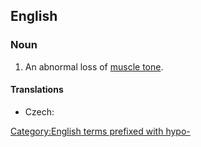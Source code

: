 ==English==

===Noun===
{{wikipedia}}
{{en-noun|~}}

# An abnormal loss of [[muscle tone]].

====Translations====
{{trans-top|abnormal loss of muscle tone}}
* Czech: {{t|cs|hypotonie|f}}
{{trans-mid}}
{{trans-bottom}}

[[Category:English terms prefixed with hypo-]]